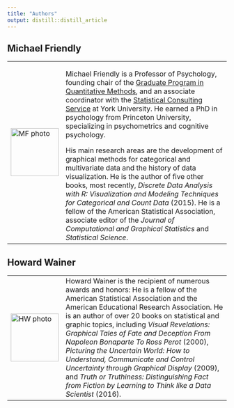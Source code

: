 ```yaml
---
title: "Authors"
output: distill::distill_article
---
```


## Michael Friendly

<table><tr><td>
<img src="images/MichaelFriendly.jpg" width="110" alt="MF photo"></td>
<td>
Michael Friendly is a Professor of Psychology, founding chair of the <a href="http://qm.info.yorku.ca/">Graduate Program in Quantitative Methods</a>, and an associate coordinator with the <a href="http://www.yorku.ca/isr/scs/">Statistical Consulting Service</a> at York University. He earned a PhD in psychology from Princeton University, specializing in psychometrics and cognitive psychology.

His main research areas are the development of graphical methods for categorical and multivariate data and the history of data visualization. He is the author of five other books, most recently, *Discrete Data Analysis with R: Visualization and Modeling Techniques for Categorical and Count Data* (2015).  He is a	fellow of the American Statistical Association, associate editor of the *Journal of Computational and Graphical Statistics* and *Statistical Science*. 
</td></tr></table>

## Howard Wainer

<table><tr><td>
<img src="images/HowardWainer.jpg" width="110" alt="HW photo"></td>
<td>
Howard Wainer is the recipient of numerous awards and honors: He is a fellow of
the American Statistical Association and the American Educational Research
Association. He is an author of over 20 books on statistical and graphic topics,
including *Visual Revelations: Graphical Tales of Fate and Deception From  Napoleon Bonaparte To Ross Perot* (2000), 
*Picturing the Uncertain World: How to Understand, Communicate and Control Uncertainty through Graphical Display*
(2009), and *Truth or Truthiness: Distinguishing Fact from Fiction by Learning to Think like a Data Scientist* (2016).
</td></tr></table>

<!--
Michael Friendly is a Fellow of the American Statistical Association, Professor
of Psychology and coordinator of the Statistical Consulting Service at York
University, and an associate editor of the Journal of Graphical and
Computational Statistics. He received his Ph.D. in psychometrics and cognitive
psychology from Princeton University. 

His current research work includes the
development of graphical methods for data visualization,
and the history of data visualization, where he is a world leader. In the
latter, he directs the <a href="http://datavis.ca/milestones/">Milestones Project</a>, 
a comprehensive catalog and database
of the principal developments in the histories of thematic cartography,
statistical graphics and data visualization. He is author of multiple books and
numerous research papers on these topics. His most recent previous book is 
<cite>Discrete Data Analysis with R: Visualization and Modeling Techniques for Categorical and Count Data</cite> (2015).

Howard Wainer is a statistician and author, the past Distinguished Research
Scientist at the National Board of Medical Examiners and previously a principal
research scientist at the Educational Testing Service. He received his Ph.D. in psychometrics
from Princeton University.

Howard Wainer is the recipient of numerous awards and honors: He is a fellow of
the American Statistical Association and the American Educational Research
Association. He is an author of over 20 books on statistical and graphic topics,
including 
<cite>Visual Revelations: Graphical Tales of Fate and Deception From
Napoleon Bonaparte To Ross Perot</cite> (2000), 
<cite>Picturing the Uncertain World: How to
Understand, Communicate and Control Uncertainty through Graphical Display</cite>
(2009), and 
<cite>Truth or Truthiness: Distinguishing Fact from Fiction by Learning to
Think like a Data Scientist</cite> (2016).
-->

